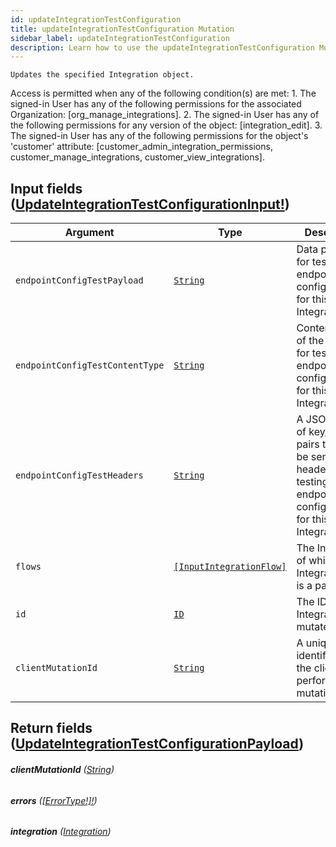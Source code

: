 ```yaml
---
id: updateIntegrationTestConfiguration
title: updateIntegrationTestConfiguration Mutation
sidebar_label: updateIntegrationTestConfiguration
description: Learn how to use the updateIntegrationTestConfiguration Mutation for Builder's API.
---
```


    Updates the specified Integration object.

Access is permitted when any of the following condition(s) are met: 1. The signed-in User has any of the following permissions for the associated Organization: [org_manage_integrations]. 2. The signed-in User has any of the following permissions for any version of the object: [integration_edit]. 3. The signed-in User has any of the following permissions for the object's 'customer' attribute: [customer_admin_integration_permissions, customer_manage_integrations, customer_view_integrations].

## Input fields ([UpdateIntegrationTestConfigurationInput!](/composer/builder/api/schema/input_object/UpdateIntegrationTestConfigurationInput.mdx))

| Argument                        | Type                                                                         | Description                                                                                                                 |
| ------------------------------- | ---------------------------------------------------------------------------- | --------------------------------------------------------------------------------------------------------------------------- |
| `endpointConfigTestPayload`     | [`String`](/composer/builder/api/schema/scalar/String.mdx)                                     | Data payload for testing the endpoint configuration for this Integration.                                                   |
| `endpointConfigTestContentType` | [`String`](/composer/builder/api/schema/scalar/String.mdx)                                     | Content type of the payload for testing the endpoint configuration for this Integration.                                    |
| `endpointConfigTestHeaders`     | [`String`](/composer/builder/api/schema/scalar/String.mdx)                                     | A JSON string of key/value pairs that will be sent as headers when testing the endpoint configuration for this Integration. |
| `flows`                         | [`[InputIntegrationFlow]`](/composer/builder/api/schema/input_object/InputIntegrationFlow.mdx) | The Integration of which the IntegrationFlow is a part.                                                                     |
| `id`                            | [`ID`](/composer/builder/api/schema/scalar/ID.mdx)                                             | The ID of the Integration to mutate.                                                                                        |
| `clientMutationId`              | [`String`](/composer/builder/api/schema/scalar/String.mdx)                                     | A unique identifier for the client performing the mutation.                                                                 |

## Return fields ([UpdateIntegrationTestConfigurationPayload](/composer/builder/api/schema/object/UpdateIntegrationTestConfigurationPayload.mdx))

###### <b>clientMutationId</b> ([String](/composer/builder/api/schema/scalar/String.mdx))

###### <b>errors</b> ([[ErrorType!]!](/composer/builder/api/schema/object/ErrorType.mdx))

###### <b>integration</b> ([Integration](/composer/builder/api/schema/object/Integration.mdx))
